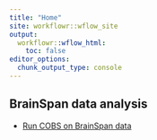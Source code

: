 ---
title: "Home"
site: workflowr::wflow_site
output:
  workflowr::wflow_html:
    toc: false
editor_options:
  chunk_output_type: console
---

## BrainSpan data analysis 

* [Run COBS on BrainSpan data](COBS_brainspan.html) 


